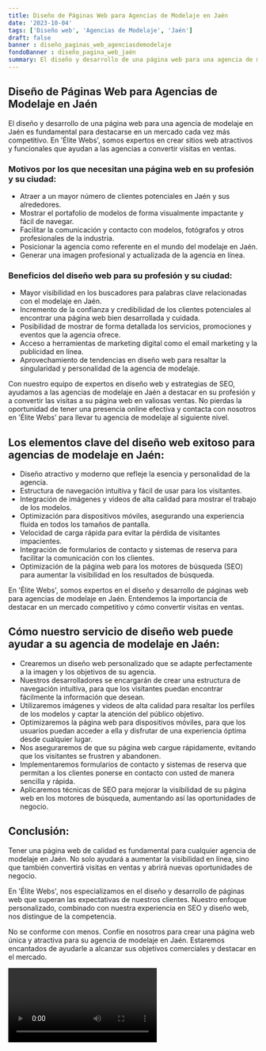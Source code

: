 ```yaml
---
title: Diseño de Páginas Web para Agencias de Modelaje en Jaén
date: '2023-10-04'
tags: ['Diseño web', 'Agencias de Modelaje', 'Jaén']
draft: false
banner : diseño_paginas_web_agenciasdemodelaje
fondoBanner : diseño_pagina_web_jaén
summary: El diseño y desarrollo de una página web para una agencia de modelaje en Jaén es fundamental para destacarse en un mercado cada vez más competitivo. En 'Élite Webs', somos expertos en crear sitios web atractivos y funcionales que ayudan a las agencias a convertir visitas en ventas.
---
```


## Diseño de Páginas Web para Agencias de Modelaje en Jaén

El diseño y desarrollo de una página web para una agencia de modelaje en Jaén es fundamental para destacarse en un mercado cada vez más competitivo. En 'Élite Webs', somos expertos en crear sitios web atractivos y funcionales que ayudan a las agencias a convertir visitas en ventas.

### Motivos por los que necesitan una página web en su profesión y su ciudad:

- Atraer a un mayor número de clientes potenciales en Jaén y sus alrededores.
- Mostrar el portafolio de modelos de forma visualmente impactante y fácil de navegar.
- Facilitar la comunicación y contacto con modelos, fotógrafos y otros profesionales de la industria.
- Posicionar la agencia como referente en el mundo del modelaje en Jaén.
- Generar una imagen profesional y actualizada de la agencia en línea.

### Beneficios del diseño web para su profesión y su ciudad:

- Mayor visibilidad en los buscadores para palabras clave relacionadas con el modelaje en Jaén.
- Incremento de la confianza y credibilidad de los clientes potenciales al encontrar una página web bien desarrollada y cuidada.
- Posibilidad de mostrar de forma detallada los servicios, promociones y eventos que la agencia ofrece.
- Acceso a herramientas de marketing digital como el email marketing y la publicidad en línea.
- Aprovechamiento de tendencias en diseño web para resaltar la singularidad y personalidad de la agencia de modelaje.

Con nuestro equipo de expertos en diseño web y estrategias de SEO, ayudamos a las agencias de modelaje en Jaén a destacar en su profesión y a convertir las visitas a su página web en valiosas ventas. No pierdas la oportunidad de tener una presencia online efectiva y contacta con nosotros en 'Élite Webs' para llevar tu agencia de modelaje al siguiente nivel.

<GifSeo />

<Cta />

## Los elementos clave del diseño web exitoso para agencias de modelaje en Jaén:

- Diseño atractivo y moderno que refleje la esencia y personalidad de la agencia.
- Estructura de navegación intuitiva y fácil de usar para los visitantes.
- Integración de imágenes y videos de alta calidad para mostrar el trabajo de los modelos.
- Optimización para dispositivos móviles, asegurando una experiencia fluida en todos los tamaños de pantalla.
- Velocidad de carga rápida para evitar la pérdida de visitantes impacientes.
- Integración de formularios de contacto y sistemas de reserva para facilitar la comunicación con los clientes.
- Optimización de la página web para los motores de búsqueda (SEO) para aumentar la visibilidad en los resultados de búsqueda.

En 'Élite Webs', somos expertos en el diseño y desarrollo de páginas web para agencias de modelaje en Jaén. Entendemos la importancia de destacar en un mercado competitivo y cómo convertir visitas en ventas.

## Cómo nuestro servicio de diseño web puede ayudar a su agencia de modelaje en Jaén:

- Crearemos un diseño web personalizado que se adapte perfectamente a la imagen y los objetivos de su agencia.
- Nuestros desarrolladores se encargarán de crear una estructura de navegación intuitiva, para que los visitantes puedan encontrar fácilmente la información que desean.
- Utilizaremos imágenes y videos de alta calidad para resaltar los perfiles de los modelos y captar la atención del público objetivo.
- Optimizaremos la página web para dispositivos móviles, para que los usuarios puedan acceder a ella y disfrutar de una experiencia óptima desde cualquier lugar.
- Nos aseguraremos de que su página web cargue rápidamente, evitando que los visitantes se frustren y abandonen.
- Implementaremos formularios de contacto y sistemas de reserva que permitan a los clientes ponerse en contacto con usted de manera sencilla y rápida.
- Aplicaremos técnicas de SEO para mejorar la visibilidad de su página web en los motores de búsqueda, aumentando así las oportunidades de negocio.

## Conclusión:

Tener una página web de calidad es fundamental para cualquier agencia de modelaje en Jaén. No solo ayudará a aumentar la visibilidad en línea, sino que también convertirá visitas en ventas y abrirá nuevas oportunidades de negocio.

En 'Élite Webs', nos especializamos en el diseño y desarrollo de páginas web que superan las expectativas de nuestros clientes. Nuestro enfoque personalizado, combinado con nuestra experiencia en SEO y diseño web, nos distingue de la competencia.

No se conforme con menos. Confíe en nosotros para crear una página web única y atractiva para su agencia de modelaje en Jaén. Estaremos encantados de ayudarle a alcanzar sus objetivos comerciales y destacar en el mercado.

<Video />

<CtaBot job='Agencias de Modelaje' city='Jaén'/>

<Gmaps query='Jaén+españa+maps' />